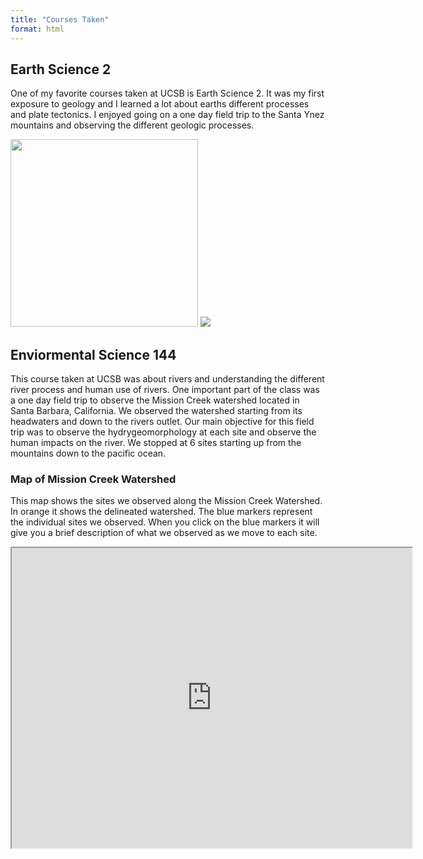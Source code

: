 ```yaml
---
title: "Courses Taken"
format: html
---
```


## Earth Science 2

One of my favorite courses taken at UCSB is Earth Science 2. It was my first exposure to geology and I learned a lot about earths different processes and plate tectonics. I enjoyed going on a one day field trip to the Santa Ynez mountains and observing the different geologic processes.

::: {layout="[[2]]" gap="10px" layout-align="center"}
![](media/Santa_Ynez_1.jpg){style="width:300px; height:300px;"}
![](media/Santa_Ynez_3.jpg){ssstyle="width:300px; height:300px;"}
:::

##  Enviormental Science 144
This course taken at UCSB was about rivers and understanding the different river process and human use of rivers. One important part of the class was a one day field trip to observe the Mission Creek watershed located in Santa Barbara, California. We observed the watershed starting from its headwaters and down to the rivers outlet. Our main objective for this field trip was to observe the hydrygeomorphology at each site and observe the human impacts on the river. We stopped at 6 sites starting up from the mountains down to the pacific ocean.

### Map of Mission Creek Watershed
This map shows the sites we observed along the Mission Creek Watershed. In orange it shows the delineated watershed. The blue markers represent the individual sites we observed. When you click on the blue markers it will give you a brief description of what we observed as we move to each site.

<iframe src="https://www.google.com/maps/d/u/0/embed?mid=100mdI47ok1B-40-6V60RdEW-OJ1WLng&ehbc=2E312F" width="640" height="480"></iframe>


